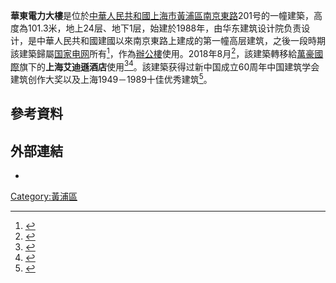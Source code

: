 '''華東電力大樓'''是位於[[中華人民共和國|中華人民共和國]][[上海市|上海市]][[黃浦區|黃浦區]][[南京东路_(上海市)|南京東路]]201号的一幢建築，高度為101.3米，地上24层、地下1层，始建於1988年，由华东建筑设计院负责设计，是中華人民共和國建國以來南京東路上建成的第一幢高层建筑，之後一段時期該建築歸屬[[国家电网|国家电网]]所有<ref>{{cite news |title=华东电力大楼改造在即专家惋惜 曾因造型前卫被指"古怪" |url=http://sh.eastday.com/m/20150119/u1ai8542656.html |publisher=文匯報 |accessdate=2020-08-30 |archive-date=2015-06-29 |archive-url=https://web.archive.org/web/20150629011411/http://sh.eastday.com/m/20150119/u1ai8542656.html |dead-url=no }}</ref>，作為[[辦公樓|辦公樓]]使用。2018年8月<ref>{{cite news |title=上海艾迪遜酒店正式開幕 |url=https://ttgchina.com/2018/08/01/%E4%B8%8A%E6%B5%B7%E8%89%BE%E8%BF%AA%E9%81%9C%E9%85%92%E5%BA%97%E6%AD%A3%E5%BC%8F%E9%96%8B%E5%B9%95/ |publisher=旅業報}}</ref>，該建築轉移給[[萬豪國際|萬豪國際]]旗下的'''上海艾迪遜酒店'''使用<ref>{{cite news |title=鲁能集团13.84亿元上海艾迪逊酒店ABS获上交所受理 |url=http://house.china.com.cn/Company/view/1643454.htm |publisher=中國網}}</ref><ref>{{cite news |title=180度逆转：华东电力大楼保住了 |url=https://www.shobserver.com/news/detail?id=7522 |publisher=解放日報}}</ref>。該建築获得过新中国成立60周年中国建筑学会建筑创作大奖以及上海1949－1989十佳优秀建筑<ref>{{cite news |title=原华电大楼外立面被涂刷引质疑 建筑界吁停工 |url=http://city.021east.com/gk/20181219/u1a14467252.html |publisher=解放日報}}</ref>。

== 參考資料 ==
{{Reflist|2}}

== 外部連結 ==
*{{official|http://edition-hotels.cn/shanghai/}}

[[Category:黃浦區|Category:黃浦區]]